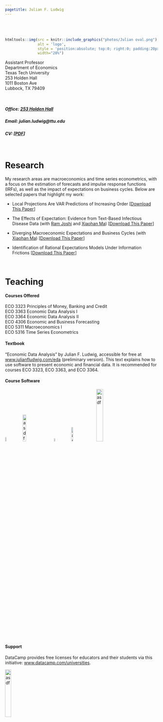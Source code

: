 ```yaml
---
pagetitle: Julian F. Ludwig
---
```






###### $~$

```r
htmltools::img(src = knitr::include_graphics("photos/Julian oval.png"),
               alt = 'logo',
               style = 'position:absolute; top:0; right:0; padding:20px;',
               width="28%")
```




Assistant Professor \
Department of Economics \
Texas Tech University \
253 Holden Hall \
1011 Boston Ave \
Lubbock, TX 79409

<br>

##### Office: [253 Holden Hall](http://www.ttu.edu/map/?b=Holden%20Hall){target="_blank"}

##### Email: julian.ludwig@ttu.edu

##### CV: [[PDF](cv/2020.06.26 CV Julian Ludwig.pdf){target="_blank"}]


<br>


# Research

My research areas are macroeconomics and time series econometrics, with a focus on the estimation of forecasts and impulse response functions (IRFs), as well as the impact of expectations on business cycles. Below are selected papers that highlight my work:

- Local Projections Are VAR Predictions of Increasing Order [[Download This Paper](https://papers.ssrn.com/sol3/abstract_id=4882149){target="_blank"}]

- The Effects of Expectation: Evidence from Text-Based Infectious Disease Data (with [Ram Joshi](https://www.linkedin.com/in/ram-joshi-694b09158/){target="_blank"} and [Xiaohan Ma](https://sites.google.com/view/xiaohanma){target="_blank"}) [[Download This Paper](https://ssrn.com/abstract=4844096){target="_blank"}]

- Diverging Macroeconomic Expectations and Business Cycles (with [Xiaohan Ma](https://sites.google.com/view/xiaohanma){target="_blank"}) [[Download This Paper](https://ssrn.com/abstract=4739011){target="_blank"}]

- Identification of Rational Expectations Models Under Information Frictions [[Download This Paper](research/Ludwig ID of RE Models under IF.pdf){target="_blank"}]





$~$

# Teaching

#### Courses Offered

ECO 3323 Principles of Money, Banking and Credit \
ECO 3363 Economic Data Analysis I \
ECO 3364 Economic Data Analysis II \
ECO 4306 Economic and Business Forecasting \
ECO 5311 Macroeconomics I \
ECO 5316 Time Series Econometrics


#### Textbook

"Economic Data Analysis" by Julian F. Ludwig, accessible for free at [www.julianfludwig.com/eda](https://www.julianfludwig.com/eda){target="_blank"} (preliminary version). This text explains how to use software to present economic and financial data. It is recommended for courses ECO 3323, ECO 3363, and ECO 3364.


#### Course Software

[![asdf](icons/blackboard.png){width=6%}](https://ttu.blackboard.com/){target="_blank"}
&nbsp; &nbsp;&nbsp;&nbsp;
[![asdf](icons/datacamp.png){width=15%}](https://app.datacamp.com/learn/){target="_blank"}
&nbsp; &nbsp;&nbsp;&nbsp;
[![asdf](icons/r.png){width=5%}](https://www.r-project.org/){target="_blank"}
&nbsp; &nbsp;&nbsp;&nbsp;&nbsp;
[![asdf](icons/rstudio.png){width=11%}](https://posit.co/products/open-source/rstudio/){target="_blank"}
&nbsp; &nbsp;&nbsp;&nbsp;
[![asdf](icons/pearsonmylab.png){width=21%}](https://mlm.pearson.com/northamerica/myeconlab/){target="_blank"}



#### Support

DataCamp provides free licenses for educators and their students via this initiative: [www.datacamp.com/universities](https://www.datacamp.com/universities){target="_blank"}.

[![asdf](icons/datacampclassroom.png){width=20%}](https://www.datacamp.com/universities){target="_blank"}









